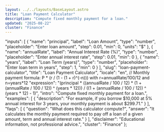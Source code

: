 ```yaml
---
layout: ../../layouts/BaseLayout.astro
title: "Loan Payment Calculator"
description: "Compute fixed monthly payment for a loan."
updated: "2025-08-22"
cluster: "Finance"
---
```



  "inputs": [
    {
      "name": "principal",
      "label": "Loan Amount",
      "type": "number",
      "placeholder": "Enter loan amount",
      "step": 0.01,
      "min": 0,
      "units": "$"
    },
    {
      "name": "annualRate",
      "label": "Annual Interest Rate (%)",
      "type": "number",
      "placeholder": "Enter annual interest rate",
      "step": 0.01,
      "min": 0
    },
    {
      "name": "years",
      "label": "Loan Term (years)",
      "type": "number",
      "placeholder": "Enter loan term in years",
      "step": 1,
      "min": 0
    }
  ],
  "slug": "loan-payment-calculator",
  "title": "Loan Payment Calculator",
  "locale": "en",
  // Monthly payment formula: P * (r / (1 - (1 + r)^(-n))) with r=annualRate/100/12 and n=years*12
  "expression": "(principal * ((annualRate / 100 / 12) * (1 + (annualRate / 100 / 12)) ^ (years * 12))) / ((1 + (annualRate / 100 / 12)) ^ (years * 12) - 1)",
  "intro": "Compute fixed monthly payment for a loan.",
  "examples": [
    {
      "description": "For example, if you borrow $10,000 at 5% annual interest for 3 years, your monthly payment is about $299.71."
    }
  ],
  "faqs": [
    {
      "question": "What does this calculator compute?",
      "answer": "It calculates the monthly payment required to pay off a loan of a given amount, term and annual interest rate."
    }
  ],
  "disclaimer": "Educational information, not professional advice.",
  "cluster": "Finance"
};

<Calculator schema={schema} />
